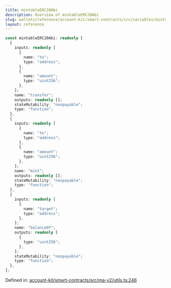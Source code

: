 ```yaml
---
title: mintableERC20Abi
description: Overview of mintableERC20Abi
slug: wallets/reference/account-kit/smart-contracts/src/variables/mintableERC20Abi
layout: reference
---
```


```ts
const mintableERC20Abi: readonly [
  {
    inputs: readonly [
      {
        name: "to";
        type: "address";
      },
      {
        name: "amount";
        type: "uint256";
      },
    ];
    name: "transfer";
    outputs: readonly [];
    stateMutability: "nonpayable";
    type: "function";
  },
  {
    inputs: readonly [
      {
        name: "to";
        type: "address";
      },
      {
        name: "amount";
        type: "uint256";
      },
    ];
    name: "mint";
    outputs: readonly [];
    stateMutability: "nonpayable";
    type: "function";
  },
  {
    inputs: readonly [
      {
        name: "target";
        type: "address";
      },
    ];
    name: "balanceOf";
    outputs: readonly [
      {
        type: "uint256";
      },
    ];
    stateMutability: "nonpayable";
    type: "function";
  },
];
```

Defined in: [account-kit/smart-contracts/src/ma-v2/utils.ts:246](https://github.com/alchemyplatform/aa-sdk/blob/4987bdd63823427c48ec21401b71fa3cfc2d0675/account-kit/smart-contracts/src/ma-v2/utils.ts#L246)
